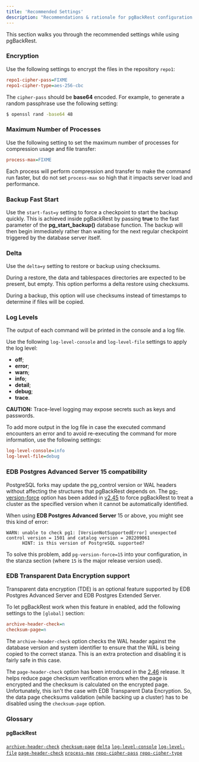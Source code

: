 ```yaml
---
title: 'Recommended Settings'
description: "Recommendations & rationale for pgBackRest configuration settings"
---
```


This section walks you through the recommended settings while using pgBackRest.

### Encryption

Use the following settings to encrypt the files in the repository `repo1`:

```ini
repo1-cipher-pass=FIXME
repo1-cipher-type=aes-256-cbc
```

The `cipher-pass` should be **base64** encoded. For example, to generate a random passphrase use the following setting:

```bash
$ openssl rand -base64 48
```

### Maximum Number of Processes

Use the following setting to set the maximum number of processes for compression usage and file transfer:

```ini
process-max=FIXME
```

Each process will perform compression and transfer to make the command run faster, but do not set `process-max` so high that it impacts server load and performance.

### Backup Fast Start

Use the `start-fast=y` setting to force a checkpoint to start the backup quickly. This is achieved inside pgBackRest by passing **true** to the fast parameter of the **pg_start_backup()** database function. The backup will then begin immediately rather than waiting for the next regular checkpoint triggered by the database server itself.

### Delta

Use the `delta=y` setting to restore or backup using checksums.

During a restore, the data and tablespaces directories are expected to be present, but empty. This option performs a delta restore using checksums.

During a backup, this option will use checksums instead of timestamps to determine if files will be copied.

### Log Levels

The output of each command will be printed in the console and a log file.

Use the following `log-level-console` and `log-level-file` settings to apply the log level:

- **off**;
- **error**;
- **warn**;
- **info**;
- **detail**;
- **debug**;
- **trace**.

**CAUTION:** Trace-level logging may expose secrets such as keys and passwords.

To add more output in the log file in case the executed command encounters an error and to avoid re-executing the command for more information, use the following settings:

```ini
log-level-console=info
log-level-file=debug
```

### EDB Postgres Advanced Server 15 compatibility

PostgreSQL forks may update the pg_control version or WAL headers without affecting the structures that pgBackRest depends on. The [pg-version-force](https://github.com/pgbackrest/pgbackrest/commit/740c2258e36613b1b4e76bab452d0e610a399e7f) option has been added in [v2.45](https://github.com/pgbackrest/pgbackrest/releases/tag/release/2.45) to force pgBackRest to treat a cluster as the specified version when it cannot be automatically identified.

When using **EDB Postgres Advanced Server** 15 or above, you might see this kind of error:

```
WARN: unable to check pg1: [VersionNotSupportedError] unexpected control version = 1501 and catalog version = 202209061
      HINT: is this version of PostgreSQL supported?
```

To solve this problem, add `pg-version-force=15` into your configuration, in the stanza section (where `15` is the major release version used).

### EDB Transparent Data Encryption support

Transparent data encryption (TDE) is an optional feature supported by EDB Postgres Advanced Server and EDB Postgres Extended Server.

To let pgBackRest work when this feature in enabled, add the following settings to the `[global]` section:

```ini
archive-header-check=n
checksum-page=n
```

The `archive-header-check` option checks the WAL header against the database version and system identifier to ensure that the WAL is being copied to the correct stanza. This is an extra protection and disabling it is fairly safe in this case.

The `page-header-check` option has been introduced in the [2.46](https://github.com/pgbackrest/pgbackrest/commit/f5e6bc26983396ec51c6579aade37db39807f3a5) release. It helps reduce page checksum verification errors when the page is encrypted and the checksum is calculated on the encrypted page. Unfortunately, this isn't the case with EDB Transparent Data Encryption. So, the data page checksums validation (while backing up a cluster) has to be disabled using the `checksum-page` option.


### Glossary

#### pgBackRest

[`archive-header-check`](https://pgbackrest.org/configuration.html#section-archive/option-archive-header-check)
[`checksum-page`](https://pgbackrest.org/configuration.html#section-backup/option-checksum-page)
[`delta`](https://pgbackrest.org/configuration.html#section-general/option-delta)
[`log-level-console`](https://pgbackrest.org/configuration.html#section-log/option-log-level-console)
[`log-level-file`](https://pgbackrest.org/configuration.html#section-log/option-log-level-file)
[`page-header-check`](https://pgbackrest.org/configuration.html#section-backup/option-page-header-check)
[`process-max`](https://pgbackrest.org/configuration.html#section-general/option-process-max)
[`repo-cipher-pass`](https://pgbackrest.org/configuration.html#section-repository/option-repo-cipher-pass)
[`repo-cipher-type`](https://pgbackrest.org/configuration.html#section-repository/option-repo-cipher-type)
